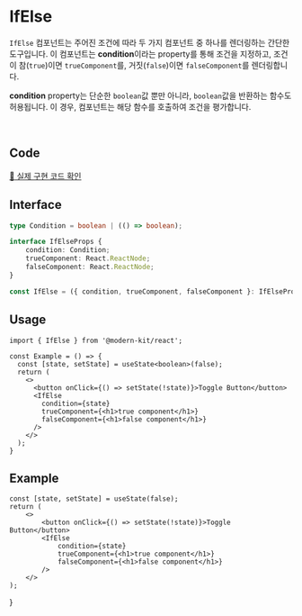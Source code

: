 
# IfElse

`IfElse` 컴포넌트는 주어진 조건에 따라 두 가지 컴포넌트 중 하나를 렌더링하는 간단한 도구입니다.
이 컴포넌트는 **condition**이라는 property를 통해 조건을 지정하고, 조건이 참(`true`)이면 `trueComponent`를, 
거짓(`false`)이면 `falseComponent`를 렌더링합니다.

**condition** property는 단순한 `boolean`값 뿐만 아니라, `boolean`값을 반환하는 함수도 허용됩니다. 
이 경우, 컴포넌트는 해당 함수를 호출하여 조건을 평가합니다.

<br />

## Code
[🔗 실제 구현 코드 확인](https://github.com/modern-agile-team/modern-kit/blob/main/packages/react/src/components/IfElse/index.tsx)

## Interface 
```ts title="typescript"
type Condition = boolean | (() => boolean);

interface IfElseProps {
    condition: Condition;
    trueComponent: React.ReactNode;
    falseComponent: React.ReactNode;
}

const IfElse = ({ condition, trueComponent, falseComponent }: IfElseProps) => JSX.Element;
```

## Usage
```tsx title="typescript"
import { IfElse } from '@modern-kit/react';

const Example = () => {
  const [state, setState] = useState<boolean>(false);
  return (
    <>
      <button onClick={() => setState(!state)}>Toggle Button</button>
      <IfElse 
        condition={state}
        trueComponent={<h1>true component</h1>}
        falseComponent={<h1>false component</h1>}
      />
    </>
  );
}
```

## Example
    const [state, setState] = useState(false);
    return (
        <>
            <button onClick={() => setState(!state)}>Toggle Button</button>
            <IfElse 
                condition={state}
                trueComponent={<h1>true component</h1>}
                falseComponent={<h1>false component</h1>}
            />
        </>
    );
}

<Example />